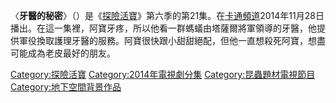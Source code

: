 
{{multiple issues|
{{expand|time=2015-09-27T19:01:31+00:00}}

{{unreferenced|time=2015-09-27T19:01:31+00:00}}
}} {{noteTA
|G1=Adventure Time
}}
{{Infobox television episode
| Title        = 牙醫的秘密
| Series       = [[探險活寶|探險活寶]]
| season       = 6
| episode      = 21
| Production   = 
| Story        =
| Writer       = 
| Director     =
| Airdate      = {{Start date|2014|11|28}}
| Music        =  
| Guests       =
| Length       = 11分鐘
| Prev         = [[老皮來講古|老皮來講古]]
| Next         = [[火焰王國冷吱吱|火焰王國冷吱吱]]
| Episode list = 
{{Infobox Adventure Time season 6 episode list}}
<br>[[探險活寶集數列表|探險活寶集數列表]]
}}
〈'''牙醫的秘密'''〉（{{lang-en|''Dentist''}}）是《[[探險活寶|探險活寶]]》第六季的第21集。在[[卡通頻道|卡通頻道]]2014年11月28日播出。在這一集裡，阿寶牙疼，所以他看一群螞蟻由塔薩爾將軍領導的牙醫，他提供軍役換取護理牙醫的服務。阿寶很快跟小甜甜絕配，但他一直想殺死阿寶，想盡可能成為老皮最好的朋友。
{{探險活寶}}
[[Category:探險活寶|Category:探險活寶]]
[[Category:2014年電視劇分集|Category:2014年電視劇分集]]
[[Category:昆蟲題材電視節目|Category:昆蟲題材電視節目]]
[[Category:地下空間背景作品|Category:地下空間背景作品]]